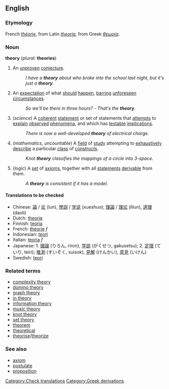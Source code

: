==English==

===Etymology===
French ''[[théorie]]'', from Latin ''[[theoria]]'', from Greek ''[[θεωρία]]''.

===Noun===
'''theory''' (''plural:'' '''theories''')

# An [[unproven]] [[conjecture]].
#: ''I have a '''theory''' about who broke into the school last night, but it's just a '''theory'''.''
# An [[expectation]] of what [[should]] [[happen]], [[barring]] [[unforeseen]] [[circumstances]].
#: ''So we'll be there in three hours?'' - ''That's the '''theory'''.''
# (''science'')  A [[coherent]] [[statement]] or set of statements that [[attempt]]s to [[explain]] [[observe]]d [[phenomenon|phenomena]], and which has [[testable]] [[implication]]s.
#: ''There is now a well-developed '''theory''' of electrical charge.''
# (''mathematics, uncountable'') A [[field]] of [[study]] attempting to [[exhaustive]]ly [[describe]] a particular [[class]] of [[construct]]s. <!-- Not quite broad enough to include "music theory".  Where do we put that? -->
#: ''Knot '''theory''' classifies the mappings of a circle into 3-space.''
# (''logic'') A [[set]] of [[axiom]]s, together with all [[statement]]s [[derivable]] from them.
#: ''A '''theory''' is consistent if it has a model.''

==== Translations to be checked====
*Chinese: [[論]] / [[论]] (lun), [[學説]] / [[学说]] (xueshuo); [[理論]] / [[理论]] (lilun), [[道理]] (daoli)
*Dutch: [[theorie]]
*Finnish: [[teoria]]
*French: [[théorie]] ''f''
*Indonesian: [[teori]]
*Italian: [[teoria]] ''f''
*Japanese: 1. [[理論]] (りろん, riron), [[学説]] (がくせつ, gakusetsu); 2. [[定理]] (ていり, teiri); [[推測]] (すいそく, suisok), [[見解]] (けんかい), [[意見]] (いけん)
*Swedish: [[teori]]

===Related terms===
*[[complexity theory]]
*[[domino theory]]
*[[graph theory]]
*[[in theory]]
*[[information theory]]
*[[music theory]]
*[[knot theory]]
*[[set theory]]
*[[theorem]]
*[[theoretical]]
*[[theorise]]/[[theorize]]

===See also===
*[[axiom]]
*[[postulate]]
*[[proposition]]

[[Category:Check translations]]
[[Category:Greek derivations]]